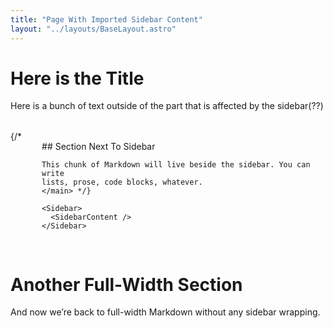 ```yaml
---
title: "Page With Imported Sidebar Content"
layout: "../layouts/BaseLayout.astro"
---
```


# Here is the Title

Here is a bunch of text outside of the part that is affected by the sidebar(??)

  <div style="display: flex; gap:1rem; margin:2rem 0;">
    {/* <main style="flex:1; padding:1rem;">
    ## Section Next To Sidebar

    This chunk of Markdown will live beside the sidebar. You can write
    lists, prose, code blocks, whatever.
    </main> */}

    <Sidebar>
      <SidebarContent />
    </Sidebar>
  </div>
  

# Another Full-Width Section

And now we’re back to full-width Markdown without any sidebar wrapping.